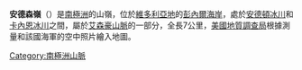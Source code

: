 {{Coord|74|43|S|162|37|E|source:GNIS|display=title}}

'''安德森嶺'''（{{lang-en|Andersson Ridge}}）是[[南極洲|南極洲]]的山嶺，位於[[維多利亞地|維多利亞地]]的[[彭內爾海岸|彭內爾海岸]]，處於[[安德頓冰川|安德頓冰川]]和[[卡內恩冰川|卡內恩冰川]]之間，屬於[[艾森豪山脈|艾森豪山脈]]的一部分，全長7公里，[[美國地質調查局|美國地質調查局]]根據測量和該國海軍的空中照片繪入地圖。

{{Antarctica-geo-stub}}
[[Category:南極洲山脈|Category:南極洲山脈]]